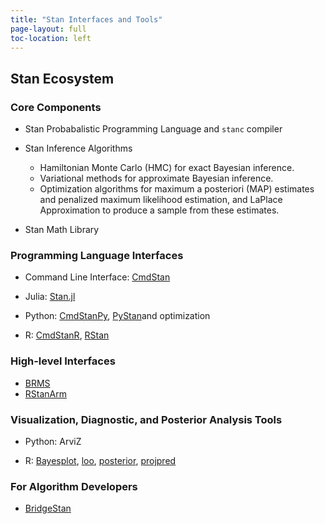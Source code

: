 ```yaml
---
title: "Stan Interfaces and Tools"
page-layout: full
toc-location: left
---
```


## Stan Ecosystem





### Core Components

* Stan Probabalistic Programming Language and `stanc` compiler

* Stan Inference Algorithms
  + Hamiltonian Monte Carlo (HMC) for exact Bayesian inference.
  + Variational methods for approximate Bayesian inference.
  + Optimization algorithms for  maximum a posteriori (MAP) estimates and penalized maximum likelihood estimation, and LaPlace Approximation to produce a sample from these estimates.

* Stan Math Library

### Programming Language Interfaces

* Command Line Interface:  [CmdStan](https://mc-stan.org/cmdstan)

* Julia: [Stan.jl](http://stanjulia.github.io/Stan.jl/stable/INTRO/)

* Python: [CmdStanPy](https://mc-stan.org/cmdstanpy), [PyStan](https://mc-stan.org/pystan)and optimization

* R: [CmdStanR](https://mc-stan.org/cmdstanr), [RStan](https://mc-stan.org/rstan)

### High-level Interfaces

* [BRMS](https://paul-buerkner.github.io/brms/)
* [RStanArm](https://mc-stan.org/rstanarm)



### Visualization, Diagnostic, and Posterior Analysis Tools

* Python:  ArviZ

* R: [Bayesplot](https://mc-stan.org/bayesplot/), [loo](https://mc-stan.org/loo/), [posterior](https://mc-stan.org/posterior), [projpred](https://mc-stan.org/projpred)


### For Algorithm Developers

* [BridgeStan](href: https://roualdes.github.io/bridgestan/latest/)
  
